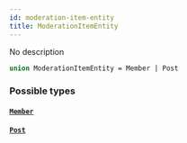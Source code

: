 ```yaml
---
id: moderation-item-entity
title: ModerationItemEntity
---
```


No description

```graphql
union ModerationItemEntity = Member | Post
```

### Possible types

#### [`Member`](/graphql/objects/member)

#### [`Post`](/graphql/objects/post)
